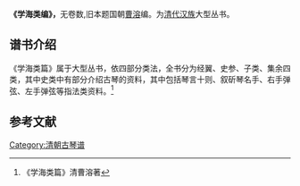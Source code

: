 '''《学海类编》，'''无卷数,旧本题国朝[[曹溶|曹溶]]编。为[[清代|清代]][[汉族|汉族]]大型丛书。

==谱书介绍==

《学海类篇》属于大型丛书，依四部分类法，全书分为经翼、史参、子类、集余四类，其中史类中有部分介绍古琴的资料，其中包括琴言十则、叙斫琴名手、右手弹弦、左手弹弦等指法类资料。<ref>《学海类篇》清曹溶著</ref>

== 参考文献 ==
{{Reflist}}

[[Category:清朝古琴谱|Category:清朝古琴谱]]